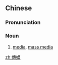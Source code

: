 {{also|传媒}}
==Chinese==
{{zh-forms|s=传媒}}

===Pronunciation===
{{zh-pron
|m=chuánméi
|cat=n
}}

===Noun===
{{zh-noun}}

# [[media]], [[mass media]]

[[zh:傳媒]]